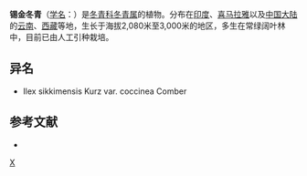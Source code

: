 {{Speciesbox 
| genus = Ilex
| species = sikkimensis
| authority = Kurz
}}
'''锡金冬青'''（[[学名|学名]]：{{lang|la|''Ilex sikkimensis''}}）是[[冬青科|冬青科]][[冬青属|冬青属]]的植物。分布在[[印度|印度]]、[[喜马拉雅|喜马拉雅]]以及[[中国大陆|中国大陆]]的[[云南|云南]]、[[西藏|西藏]]等地，生长于海拔2,080米至3,000米的地区，多生在常绿阔叶林中，目前已由人工引种栽培。

== 异名 ==
* Ilex sikkimensis Kurz var. coccinea Comber

== 参考文献 ==
<div class="references-small">
* {{cite web| url =http://www.bioinfo.cn/db05/KmzwSpecies.php?action=view&id=14213| title =锡金冬青| work =《中国高等植物数据库全库》| publisher =中国科学院微生物研究所| author =昆明植物研究所| accessdate =2009-02-24| deadurl =yes| archiveurl =https://web.archive.org/web/20160305031408/http://www.bioinfo.cn/db05/KmzwSpecies.php?action=view&id=14213| archivedate =2016-03-05}}
</div>
{{Taxonbar|from=Q15227956}}

[[Category:冬青属|X]]


{{植物小作品}}